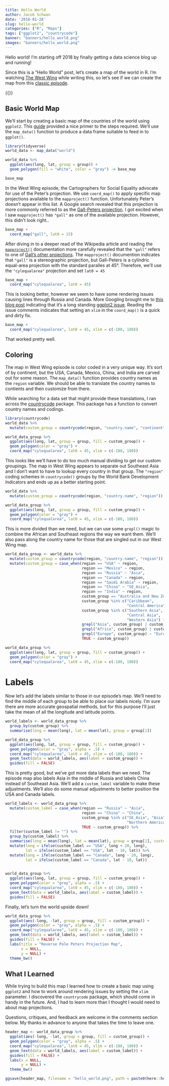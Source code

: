 ```yaml
---
title: Hello World
author: Jacob Schwan
date: '2018-01-28'
slug: hello-world
categories: ["R", "Maps"]
tags: ["ggplot2", "countrycode"]
banner: "banners/hello_world.png"
images: "banners/hello_world.png"
---
```


Hello world! I'm starting off 2018 by finally getting a data science blog up and running! 

Since this is a "Hello World" post, let's create a map of the world in R. I'm watching [The West Wing](http://www.imdb.com/title/tt0200276/?ref_=tt_ov_inf) while writing this, so let's see if we can create the map from this [classic episode](http://www.imdb.com/title/tt0745679/?ref_=ttep_ep16).

<!--more-->

{{<youtube QMlp8BeBJgg>}}

## Basic World Map

We'll start by creating a basic map of the countries of the world using `ggplot2`.  This [guide](https://eriqande.github.io/rep-res-web/lectures/making-maps-with-R.html) provided a nice primer to the steps required. We'll use the  `map_data()` function to produce a data frame suitable to feed in to `ggplot()`.

```r
library(tidyverse)
world_data <- map_data("world")

world_data %>%
  ggplot(aes(long, lat, group = group)) +
  geom_polygon(fill = "white", color = "gray") -> base_map

base_map
```

In the West Wing episode, the Cartogrophers for Social Equality advocate for use of the Peter's projection. We use `coord_map()` to apply specific map projections available to the `mapproject()` function.  Unfortunately Peter's doesn't appear in this list.  A Google search revealed that this projection is more commonly referred to as the [Gall-Peters projection](https://en.wikipedia.org/wiki/Gall%E2%80%93Peters_projection).  I got excited when I saw `mapproject()` has `"gall"` as one of the available projection.  However, this didn't look right..

```r
base_map + 
  coord_map("gall", lat0 = 15)
```

After diving in to a deeper read of the Wikipedia article and reading the [`mapproject()`](https://www.rdocumentation.org/packages/mapproj/versions/1.2-4/topics/mapproject) documentation more carefully revealed that the `"gall"` refers to one of [Gall's other projections](https://en.wikipedia.org/wiki/Gall_stereographic_projection).  The `mapproject()` documention indicates that `"gall"` is a stereographic projection, but Gall-Peters is a cylindric equal-area projection with the standard paralles at 45&deg;. Therefore, we'll use the `"cylequalarea"` projection and set `lat0 = 45` 


```r
base_map +
  coord_map("cylequalarea", lat0 = 45)
```

This is looking better, however we seem to have some rendering issues causing lines through Russia and Canada.  More Googling brought me to [this blog post](http://cameron.bracken.bz/finally-an-easy-way-to-fix-the-horizontal-lines-in-ggplot2-maps) indicating that it's a long standing [ggplot2 issue](https://github.com/tidyverse/ggplot2/issues/169).  Reading the issue comments indicates that setting an `xlim` in the `coord_map()` is a quick and dirty fix.

```r
base_map +
  coord_map("cylequalarea", lat0 = 45, xlim = c(-180, 180))
```

That worked pretty well.

## Coloring

The map in West Wing episode is color coded in a very unique way. It's sort of by continent, but the USA, Canada, Mexico, China, and India are carved out for some reason.  The `map_data()` function provides country names as the `region` variable.  We should be able to translate the country names to contients and then customize from there.

While searching for a data set that might provide these translations, I ran across the [countrycode](https://cran.r-project.org/web/packages/countrycode/index.html) package.  This package has a function to convert country names and codings.

```r
library(countrycode)
world_data %>%
  mutate(custom_group = countrycode(region, "country.name", "continent")) -> world_data_group

world_data_group %>%
  ggplot(aes(long, lat, group = group, fill = custom_group)) +
  geom_polygon(color = "gray") + 
  coord_map("cylequalarea", lat0 = 45, xlim = c(-180, 180))
```

This looks like we'll have to do too much manual dividing to get our custom groupings. The map in West Wing appears to separate out Southeast Asia and I don't want to have to lookup every country in that group.  The `"region"` coding schemes in `countrycode()` groups by the World Bank Development Indicators and ends up as a better starting point.

```r
world_data %>%
  mutate(custom_group = countrycode(region, "country.name", "region")) -> world_data_group

world_data_group %>%
  ggplot(aes(long, lat, group = group, fill = custom_group)) +
  geom_polygon(color = "gray") + 
  coord_map("cylequalarea", lat0 = 45, xlim = c(-180, 180))
```

This is more divided than we need, but we can use some `grepl()` magic to combine the African and Southeast regions the way we want them.  We'll also pass along the country name for those that are singled out in our West Wing map.

```r
world_data_group <- world_data %>%
  mutate(custom_group = countrycode(region, "country.name", "region")) %>%
  mutate(custom_group = case_when(region == "USA" ~ region,
                                  region == "Mexico" ~ region,
                                  region == "Russia" ~ "Asia",
                                  region == "Canada" ~ region,
                                  region == "Saudi Arabia" ~ region,
                                  region == "China" ~ "SE_Asia",
                                  region == "India" ~ region,
                                  custom_group == "Australia and New Zealand" ~ "Austraila",
                                  custom_group %in% c("Caribbean",
                                                      "Central America") ~ "South America",
                                  custom_group %in% c("Southern Asia",
                                                      "Central Asia", 
                                                      "Western Asia") ~ "Asia",
                                  grepl("Asia", custom_group) | custom_group == "Melanesia" ~ "SE_Asia",
                                  grepl("Africa", custom_group) | custom_group == "Micronesia" ~ "Africa",
                                  grepl("Europe", custom_group) ~ "Europe",
                                  TRUE ~ custom_group))

world_data_group %>%
  ggplot(aes(long, lat, group = group, fill = custom_group)) +
  geom_polygon(color = "gray") + 
  coord_map("cylequalarea", lat0 = 45, xlim = c(-180, 180))
```

# Labels

Now let's add the labels similar to those in our episode's map.  We'll need to find the middle of each group to be able to place our labels nicely.  I'm sure there are more accurate geospatial methods, but for this purpose I'll just take the mean of all the longitude and latitude points.

```r
world_labels <- world_data_group %>%
  group_by(custom_group) %>%
  summarise(long = mean(long), lat = mean(lat), group = group[1])

world_data_group %>%
  ggplot(aes(long, lat, group = group, fill = custom_group)) +
  geom_polygon(color = "gray", alpha = .5) + 
  coord_map("cylequalarea", lat0 = 45, xlim = c(-180, 180)) +
  geom_text(data = world_labels, aes(label = custom_group)) +
  guides(fill = FALSE)
```

This is pretty good, but we've got more data labels than we need.  The episode map also labels Asia in the middle of Russia and labels China instead of Southeast Asia.  We'll add a `custom_label` variable to make these adjustments.  We'll also do some manual adjustments to better position the USA and Canada labels.

```r
world_labels <- world_data_group %>%
  mutate(custom_label = case_when(region == "Russia" ~ "Asia",
                                  region == "China" ~ "China",
                                  custom_group %in% c("SE_Asia", "Asia", "Saudi Arabia", "Polynesia",
                                                      "Northern America") ~ "",
                                  TRUE ~ custom_group)) %>%
  filter(custom_label != "") %>%
  group_by(custom_label) %>%
  summarise(long = mean(long), lat = mean(lat), group = group[1], custom_group = custom_group[1]) %>%
  mutate(long = ifelse(custom_label == "USA", long + 20, long),
         lat = ifelse(custom_label == "USA", lat - 10, lat)) %>%
  mutate(long = ifelse(custom_label == "Canada", long - 20, long),
         lat = ifelse(custom_label == "Canada", lat - 10, lat))
  

world_data_group %>%
  ggplot(aes(long, lat, group = group, fill = custom_group)) +
  geom_polygon(color = "gray", alpha = .5) + 
  coord_map("cylequalarea", lat0 = 45, xlim = c(-180, 180)) +
  geom_text(data = world_labels, aes(label = custom_label)) +
  guides(fill = FALSE)
```

Finally, let's turn the world upside down!

```r
world_data_group %>%
  ggplot(aes(-long, -lat, group = group, fill = custom_group)) +
  geom_polygon(color = "gray", alpha = .5) + 
  coord_map("cylequalarea", lat0 = 45, xlim = c(-180, 180)) +
  geom_text(data = world_labels, aes(label = custom_label)) +
  guides(fill = FALSE) +
  labs(title = "Reverse Pole Peters Projection Map",
       x = NULL,
       y = NULL) + 
  theme_bw()
```

## What I Learned

While trying to build this map I learned how to create a basic map using `ggplot2` and how to work around rendering issues by setting the
`xlim` parameter.  I discovered the `countrycode` package, which should come in handy in the future.  And, I had to learn more than I thought I would need to about map projections.

Questions, critiques, and feedback are welcome in the comments section below. My thanks in advance to anyone that takes the time to leave one.

```r
header_map <- world_data_group %>%
  ggplot(aes(-long, -lat, group = group, fill = custom_group)) +
  geom_polygon(color = "gray", alpha = .5) + 
  coord_map("cylequalarea", lat0 = 45, xlim = c(-180, 180)) +
  geom_text(data = world_labels, aes(label = custom_label)) +
  guides(fill = FALSE) +
  labs(x = NULL,
       y = NULL) + 
  theme_bw()

ggsave(header_map, filename = "hello_world.png", path = paste0(here::here(), "/static/banners"), width = 7, height = 5, dpi = 100)
```






